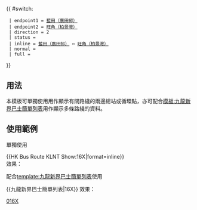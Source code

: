 {{ #switch: {{{format|}}}
  | endpoint1 = [[藍田（廣田邨）巴士總站|藍田（廣田邨）]]
  | endpoint2 = [[旺角（柏景灣）公共運輸交匯處|旺角（柏景灣）]]
  | direction = 2
  | status = {{HK Bus Status|P}}
  | inline = [[藍田（廣田邨）巴士總站|藍田（廣田邨）]] ↔ [[旺角（柏景灣）公共運輸交匯處|旺角（柏景灣）]]
  | normal =
  | full =
}}<noinclude>
==用法==
本模板可單獨使用用作顯示有關路綫的兩邊總站或循環點，亦可配合[[模板:九龍新界巴士簡單列表]]用作顯示多條路綫的資料。

==使用範例==
;單獨使用
<nowiki>{{HK Bus Route KLNT Show:16X|format=inline}}</nowiki><br>
效果：{{HK Bus Route KLNT Show:16X|format=inline}}

;配合[[template:九龍新界巴士簡單列表]]使用
<nowiki>{{九龍新界巴士簡單列表|16X}}</nowiki>
效果：{{九龍新界巴士簡單列表|16X}}
[[Category:九龍巴士路線模板|016X]]</noinclude>